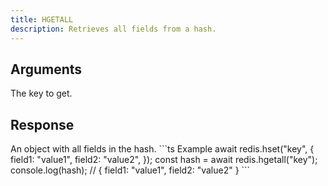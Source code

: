 ```yaml
---
title: HGETALL
description: Retrieves all fields from a hash.
---
```


## Arguments

<ParamField body="key" type="string" required>
  The key to get.
</ParamField>

## Response

<ResponseField type="TValue | null" required>
  An object with all fields in the hash.
</ResponseField>

<RequestExample>
```ts Example
await redis.hset("key", {
  field1: "value1",
  field2: "value2",
  });
const hash = await redis.hgetall("key");
console.log(hash); // { field1: "value1", field2: "value2" }
```
</RequestExample>
